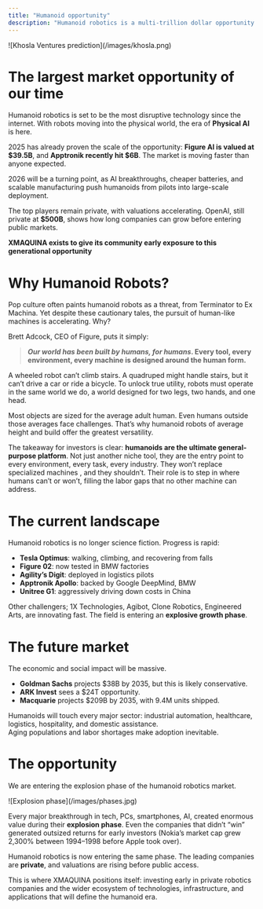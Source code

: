 ```yaml
---
title: "Humanoid opportunity"
description: "Humanoid robotics is a multi-trillion dollar opportunity in the making"
---
```


<Frame>
  ![Khosla Ventures prediction](/images/khosla.png)
</Frame>

# The largest market opportunity of our time

Humanoid robotics is set to be the most disruptive technology since the internet. With robots moving into the physical world, the era of **Physical AI** is here.

2025 has already proven the scale of the opportunity: **Figure AI is valued at \$39.5B**, and **Apptronik recently hit \$6B**. The market is moving faster than anyone expected.

2026 will be a turning point, as AI breakthroughs, cheaper batteries, and scalable manufacturing push humanoids from pilots into large-scale deployment.

The top players remain private, with valuations accelerating. OpenAI, still private at **\$500B**, shows how long companies can grow before entering public markets.

**XMAQUINA exists to give its community early exposure to this generational opportunity**

# Why Humanoid Robots?

Pop culture often paints humanoid robots as a threat, from Terminator to Ex Machina. Yet despite these cautionary tales, the pursuit of human-like machines is accelerating. Why?

Brett Adcock, CEO of Figure, puts it simply:

> **_Our world has been built by humans, for humans_. Every tool, every environment, every machine is designed around the human form.**

A wheeled robot can’t climb stairs. A quadruped might handle stairs, but it can’t drive a car or ride a bicycle. To unlock true utility, robots must operate in the same world we do, a world designed for two legs, two hands, and one head.

Most objects are sized for the average adult human. Even humans outside those averages face challenges. That’s why humanoid robots of average height and build offer the greatest versatility.

The takeaway for investors is clear: **humanoids are the ultimate general-purpose platform**. Not just another niche tool, they are the entry point to every environment, every task, every industry. They won’t replace specialized machines , and they shouldn’t. Their role is to step in where humans can’t or won’t, filling the labor gaps that no other machine can address.

# The current landscape

Humanoid robotics is no longer science fiction. Progress is rapid:

- **Tesla Optimus**: walking, climbing, and recovering from falls
- **Figure 02**: now tested in BMW factories
- **Agility’s Digit**: deployed in logistics pilots
- **Apptronik Apollo**: backed by Google DeepMind, BMW
- **Unitree G1**: aggressively driving down costs in China

Other challengers; 1X Technologies, Agibot, Clone Robotics, Engineered Arts, are innovating fast. The field is entering an **explosive growth phase**.

# The future market

The economic and social impact will be massive.

- **Goldman Sachs** projects \$38B by 2035, but this is likely conservative.
- **ARK Invest** sees a \$24T opportunity.
- **Macquarie** projects \$209B by 2035, with 9.4M units shipped.

Humanoids will touch every major sector: industrial automation, healthcare, logistics, hospitality, and domestic assistance.\
Aging populations and labor shortages make adoption inevitable.

# The opportunity

We are entering the explosion phase of the humanoid robotics market.

<Frame>
  ![Explosion phase](/images/phases.jpg)
</Frame>

Every major breakthrough in tech, PCs, smartphones, AI, created enormous value during their **explosion phase**. Even the companies that didn’t “win” generated outsized returns for early investors (Nokia’s market cap grew 2,300% between 1994–1998 before Apple took over).

Humanoid robotics is now entering the same phase. The leading companies are **private**, and valuations are rising before public access.

This is where XMAQUINA positions itself: investing early in private robotics companies and the wider ecosystem of technologies, infrastructure, and applications that will define the humanoid era.